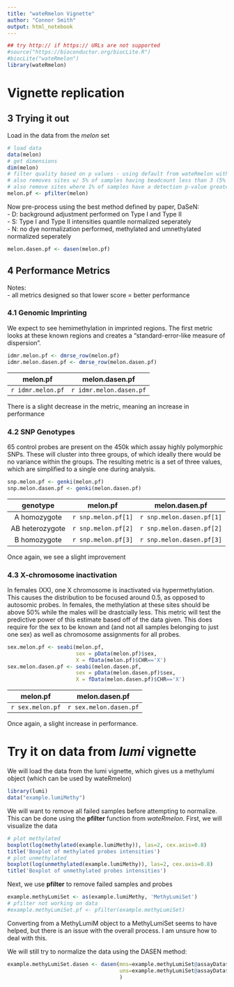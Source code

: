 ```yaml
---
title: "wateRmelon Vignette"
author: "Connor Smith"
output: html_notebook
---
```


```r
## try http:// if https:// URLs are not supported
#source("https://bioconductor.org/biocLite.R")
#biocLite("wateRmelon")
library(wateRmelon)
```

# Vignette replication  

## 3 Trying it out  
Load in the data from the *melon* set  
```r
# load data
data(melon)
# get dimensions
dim(melon)
# filter quality based on p values - using default from wateRmelon with a threshold of 0.05
# also removes sites w/ 5% of samples having beadcount less than 3 (5% is default)
# also remove sites where 1% of samples have a detection p-value greater than 0.05
melon.pf <- pfilter(melon)
```  

Now pre-process using the best method defined by paper, DaSeN:  
- D: background adjustment performed on Type I and Type II  
- S: Type I and Type II intensities quantile normalized seperately  
- N: no dye normalization performed, methylated and umnethylated normalized seperately  

```r
melon.dasen.pf <- dasen(melon.pf)
```

## 4 Performance Metrics  
Notes:  
- all metrics designed so that lower score = better performance  

### 4.1 Genomic Imprinting  
We expect to see hemimethylation in imprinted regions. The first metric looks at these known regions and creates a "standard-error-like measure of dispersion".  

```r
idmr.melon.pf <- dmrse_row(melon.pf)
idmr.melon.dasen.pf <- dmrse_row(melon.dasen.pf)
```

| melon.pf | melon.dasen.pf |
|:--------:|:--------------:|
| `r idmr.melon.pf` | `r idmr.melon.dasen.pf` |  

There is a slight decrease in the metric, meaning an increase in performance  

### 4.2 SNP Genotypes  
65 control probes are present on the 450k which assay highly polymorphic SNPs. These will cluster into three groups, of which ideally there would be no variance within the groups. The resulting metric is a set of three values, which are simplified to a single one during analysis.  

```r
snp.melon.pf <- genki(melon.pf)
snp.melon.dasen.pf <- genki(melon.dasen.pf)
```
| genotype | melon.pf | melon.dasen.pf |
|:--------:|:--------:|:--------------:|
| A homozygote | `r snp.melon.pf[1]` | `r snp.melon.dasen.pf[1]` |  
| AB heterozygote | `r snp.melon.pf[2]` | `r snp.melon.dasen.pf[2]` |  
| B homozygote | `r snp.melon.pf[3]` | `r snp.melon.dasen.pf[3]` |

Once again, we see a slight improvement  

### 4.3 X-chromosome inactivation  
In females (XX), one X chromosome is inactivated via hypermethylation. This causes the distribution to be focused around 0.5, as opposed to autosomic probes. In females, the methylation at these sites should be above 50% while the males will be drastcially less. This metric will test the predictive power of this estimate based off of the data given. This does require for the sex to be known and (and not all samples belonging to just one sex) as well as chromosome assignments for all probes.  

```r
sex.melon.pf <- seabi(melon.pf,
                      sex = pData(melon.pf)$sex,
                      X = fData(melon.pf)$CHR=='X')
sex.melon.dasen.pf <- seabi(melon.dasen.pf,
                      sex = pData(melon.dasen.pf)$sex,
                      X = fData(melon.dasen.pf)$CHR=='X')
```

| melon.pf | melon.dasen.pf |
|:--------:|:--------------:|
| `r sex.melon.pf` | `r sex.melon.dasen.pf` |  

Once again, a slight increase in performance.  

# Try it on data from *lumi* vignette  
We will load the data from the lumi vignette, which gives us a methylumi object (which can be used by wateRmelon)  
```r
library(lumi)
data("example.lumiMethy")
```

We will want to remove all failed samples before attempting to normalize. This can be done using the **pfilter** function from *wateRmelon*. First, we will visualize the data  
```r
# plot methylated
boxplot(log(methylated(example.lumiMethy)), las=2, cex.axis=0.8)
title('Boxplot of methylated probes intensities')
# plot unmethylated
boxplot(log(unmethylated(example.lumiMethy)), las=2, cex.axis=0.8)
title('Boxplot of unmethylated probes intensities')
```

Next, we use **pfilter** to remove failed samples and probes  
```r
example.methyLumiSet <- as(example.lumiMethy, 'MethyLumiSet')
# pfilter not working on data
#example.methyLumiSet.pf <- pfilter(example.methyLumiSet)
```

Converting from a MethyLumiM object to a MethyLumiSet seems to have helped, but there is an issue with the overall process. I am unsure how to deal with this. 


We will still try to normalize the data using the DASEN method:  
```r
example.methyLumiSet.dasen <- dasen(mns=example.methyLumiSet@assayData$methylated,
                                    uns=example.methyLumiSet@assayData$unmethylated,
                                    )
```








